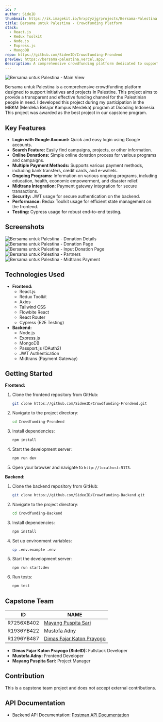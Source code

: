 ```yaml
---
id: 7
author: SideID
thumbnail: https://ik.imagekit.io/hrxp7yzjg/projects/Bersama-Palestina.png?updatedAt=1742442485959
title: Bersama untuk Palestina - Crowdfunding Platform
stack:
  - React.js
  - Redux Toolkit
  - Node.js
  - Express.js
  - MongoDB
repo: https://github.com/SideeID/Crowdfunding-Frondend
preview: https://bersama-palestina.vercel.app/
description: A comprehensive crowdfunding platform dedicated to supporting initiatives and projects in Palestine, awarded as the best project in our capstone program.
---
```


<img
  src='https://ik.imagekit.io/hrxp7yzjg/projects/Bersama-Palestina.png?updatedAt=1742442485959'
  alt='Bersama untuk Palestina - Main View'
  fetchPriority='high'
/>

Bersama untuk Palestina is a comprehensive crowdfunding platform designed to support initiatives and projects in Palestine. This project aims to provide a transparent and effective funding channel for the Palestinian people in need. I developed this project during my participation in the MBKM (Merdeka Belajar Kampus Merdeka) program at Dicoding Indonesia. This project was awarded as the best project in our capstone program.

## Key Features

- **Login with Google Account:** Quick and easy login using Google accounts.
- **Search Feature:** Easily find campaigns, projects, or other information.
- **Online Donations:** Simple online donation process for various programs and campaigns.
- **Multiple Payment Methods:** Supports various payment methods, including bank transfers, credit cards, and e-wallets.
- **Ongoing Programs:** Information on various ongoing programs, including education, health, economic empowerment, and disaster relief.
- **Midtrans Integration:** Payment gateway integration for secure transactions.
- **Security:** JWT usage for secure authentication on the backend.
- **Performance:** Redux Toolkit usage for efficient state management on the frontend.
- **Testing:** Cypress usage for robust end-to-end testing.

## Screenshots

<img
  src='https://ik.imagekit.io/hrxp7yzjg/projects/Bersama-Palestina-detaildonasi.png?updatedAt=1742442486220'
  alt='Bersama untuk Palestina - Donation Details'
/>
<img
  src='https://ik.imagekit.io/hrxp7yzjg/projects/Bersama-Palestina-pagedonation.png?updatedAt=1742442484459'
  alt='Bersama untuk Palestina - Donation Page'
/>
<img
  src='https://ik.imagekit.io/hrxp7yzjg/projects/Bersama-Palestina-pageinputdonasi.png?updatedAt=1742442482870'
  alt='Bersama untuk Palestina - Input Donation Page'
/>
<img
  src='https://ik.imagekit.io/hrxp7yzjg/projects/Bersama-Palestina-mitra.png?updatedAt=1742442481850'
  alt='Bersama untuk Palestina - Partners'
/>
<img
  src='https://ik.imagekit.io/hrxp7yzjg/projects/SNAP-Midtrans.png?updatedAt=1742442480972'
  alt='Bersama untuk Palestina - Midtrans Payment'
/>

## Technologies Used

- **Frontend:**
  - React.js
  - Redux Toolkit
  - Axios
  - Tailwind CSS
  - Flowbite React
  - React Router
  - Cypress (E2E Testing)
- **Backend:**
  - Node.js
  - Express.js
  - MongoDB
  - Passport.js (OAuth2)
  - JWT Authentication
  - Midtrans (Payment Gateway)

## Getting Started

**Frontend:**

1.  Clone the frontend repository from GitHub:

    ```bash
    git clone https://github.com/SideeID/Crowdfunding-Frondend.git
    ```

2.  Navigate to the project directory:

    ```bash
    cd Crowdfunding-Frondend
    ```

3.  Install dependencies:

    ```bash
    npm install
    ```

4.  Start the development server:

    ```bash
    npm run dev
    ```

5.  Open your browser and navigate to `http://localhost:5173`.

**Backend:**

1.  Clone the backend repository from GitHub:

    ```bash
    git clone https://github.com/SideeID/Crowdfunding-Backend.git
    ```

2.  Navigate to the project directory:

    ```bash
    cd Crowdfunding-Backend
    ```

3.  Install dependencies:

    ```bash
    npm install
    ```

4.  Set up environment variables:

    ```bash
    cp .env.example .env
    ```

5.  Start the development server:

    ```bash
    npm run start:dev
    ```

6.  Run tests:

    ```bash
    npm test
    ```

## Capstone Team

| ID         | NAME                                                        |
| ---------- | ----------------------------------------------------------- |
| R7256XB402 | [Mayang Puspita Sari](https://github.com/mayangpuspitasari) |
| R1936YB422 | [Mustofa Adny](https://github.com/Mustofaadni04040)         |
| R1296YB487 | [Dimas Fajar Katon Prayogo](https://github.com/SideeID)     |

- **Dimas Fajar Katon Prayogo (SideID):** Fullstack Developer
- **Mustofa Adny:** Frontend Developer
- **Mayang Puspita Sari:** Project Manager

## Contribution

This is a capstone team project and does not accept external contributions.

## API Documentation

- Backend API Documentation: [Postman API Documentation](https://documenter.getpostman.com/view/35134769/2sA3XQh2H4)
